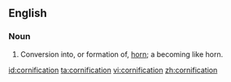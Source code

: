 ==English==

===Noun===
{{en-noun}}

# Conversion into, or formation of, [[horn]]; a becoming like horn.
{{Webster 1913}}

[[id:cornification]]
[[ta:cornification]]
[[vi:cornification]]
[[zh:cornification]]